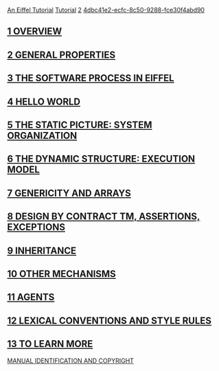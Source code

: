 [[Property:title|An Eiffel Tutorial]]
[[Property:link_title|Tutorial]]
[[Property:weight|2]]
[[Property:uuid|4dbc41e2-ecfc-8c50-9288-fce30f4abd90]]
==[[1 Overview|1 OVERVIEW]]==

==[[2 General Properties|2 GENERAL PROPERTIES]]==

==[[3 The Software Process in Eiffel|3 THE SOFTWARE PROCESS IN EIFFEL]]==

==[[4 Hello World|4 HELLO WORLD]]==

==[[5 The Static Picture: System Organization|5 THE STATIC PICTURE: SYSTEM ORGANIZATION]]==

==[[6 The Dynamic Structure: Execution Model|6 THE DYNAMIC STRUCTURE: EXECUTION MODEL]]==

==[[7 Genericity and Arrays|7 GENERICITY AND ARRAYS]]==

==[[8 Design by Contract (tm), Assertions and Exceptions|8 DESIGN BY CONTRACT TM, ASSERTIONS, EXCEPTIONS]]==

==[[9 Inheritance|9 INHERITANCE]]==

==[[10 Other Mechanisms|10 OTHER MECHANISMS]]==

==[[11 Agents|11 AGENTS]]==

==[[12 Lexical Conventions and Style Rules|12 LEXICAL CONVENTIONS AND STYLE RULES]]==

==[[13 To Learn More|13 TO LEARN MORE]]==



[[MANUAL IDENTIFICATION AND COPYRIGHT: Tutorial|MANUAL IDENTIFICATION AND COPYRIGHT]]  


